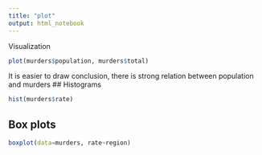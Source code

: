 ```yaml
---
title: "plot"
output: html_notebook
---
```

Visualization
```r
plot(murders$population, murders$total)
```
It is easier to draw conclusion, there is strong relation between population and murders
## Histograms
```r
hist(murders$rate)
```
## Box plots
```r
boxplot(data=murders, rate~region)
```


